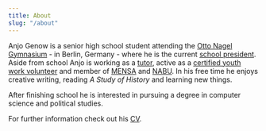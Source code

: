 ```yaml
---
title: About
slug: "/about"
---
```


Anjo Genow is a senior high school student attending the [Otto Nagel Gymnasium](https://www.ong.berlin/) - in Berlin, Germany - 
where he is the current [school president](https://ong.berlin/anjo-ist-unser-neuer-schulsprecher/). 
Aside from school Anjo is working as a [tutor](https://schlaufuchs-berlin.de/), active as a [certified youth work volunteer](https://www.dbjr.de/en/topics/juleica) and member of [MENSA](https://www.mensa.org) and [NABU](https://en.nabu.de).
In his free time he enjoys creative writing, reading *A Study of History* and learning new things.

After finishing school he is interested in pursuing a degree in computer science and political studies.

For further information check out his [CV]().
